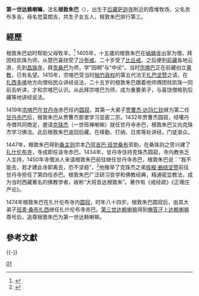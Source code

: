 {{Infobox Tulku
| name = 根敦朱巴
| image =
| width=220px
| caption =一世达赖
| tulku = 达赖喇嘛
| predecessor = 
| successor = 根敦嘉措
| order = 一
| title =
| birth date =1391年
| birth date2 =
| birth place = 后藏[[萨迦寺|萨迦寺]]附近的霞堆牧场
| enthrone date = 追认
| enthrone date2 = 
| enthrone place = 
| death date =1474年 
| death place = 西藏扎什伦布寺
| temple = [[扎什伦布寺|扎什伦布寺]]
| dharma name =根敦朱巴 
| meaning = 
| bo = དགེ་འདུན་གྲུབ་པ།
| wylie =dge 'dun grub pa
| thl =Gedün Drubpa
| zypy =Kendun Drup pa 
| birth name = 巴玛多杰
| bo2 = པད་མ་རྡོ་རྗེ།
| wylie2 = pad ma rdo rje
| thl2 = 
| zypy2 = 
| father = 貢布多吉
| mother = 覺莫朗吉
}}

'''第一世达赖喇嘛'''，法名'''根敦朱巴'''（{{bd|1391年||1474年||}}），出生于[[后藏|后藏]][[萨迦寺|萨迦寺]]附近的霞堆牧场，父名贡布多吉，母名觉莫朗吉，共生子女五人，根敦朱巴排行第三。

==經歷==
根敦朱巴幼时帮助父母牧羊。<ref>{{cite web|title=The First Dalai Lama, Gedun Drupa |publisher=The Office of His Holiness the Dalai Lama |date= |url=http://www.dalailama.com/page.51.htm#Gedun_Drupa |accessdate=2009-03-20 |deadurl=yes |archiveurl=https://web.archive.org/web/20090327212932/http://dalailama.com/page.51.htm |archivedate=2009-03-27 }} </ref> 1405年，十五歲的根敦朱巴在[[纳塘寺|纳塘寺]]出家为僧，拜团柱凯珠为师，从楚巴喜绕受了[[沙弥戒|沙弥戒]]。二十岁受了[[比丘戒|比丘戒]]。之后便到[[前藏|前藏]]各地云游，先到[[昌珠寺|昌珠寺]]，拜[[贡桑巴|贡桑巴]]为师，学“因明”与“中论”。当时[[宗喀巴|宗喀巴]]正在前藏创立[[格鲁派|黄教]]，已有名望。1415年，宗喀巴受当时[[帕竹政权|帕竹政权]]的第五代法王[[扎巴堅贊_(帕竹)|扎巴坚赞]]之请，在[[扎西多喀|扎西多喀]]地方向僧俗民众讲经说法，二十五岁的根敦朱巴跟着他师傅团柱凯珠一同前去听讲，才和宗喀巴认识。从此拜宗喀巴为师，成为重要弟子，与喜饶僧格到后藏等地讲经说法。

1419年[[宗喀巴|宗喀巴]]在[[甘丹寺|甘丹寺]]赤巴任内[[圆寂|圆寂]]，其第一大弟子[[賈曹傑|贾曹杰·达玛仁钦]]继为第二任[[甘丹赤巴|甘丹赤巴]]后，根敦朱巴从贾曹杰那里学习显密二宗。1432年贾曹杰圆寂，经噶丹寺僧共同商定，邀请[[克珠杰|克珠杰]]（一世班禅喇嘛）就任甘丹寺赤巴，根敦朱巴又向克珠杰学习佛法。此后根敦朱巴返回后藏，在绛勤、打纳、日库等处讲经，门徒渐众。

1447年，根敦朱巴得到[[桑主则|桑主则]]宗本[[乃穹吉巴·班觉桑布|乃穹吉巴·班觉桑布]]资助，在桑珠则之旁兴建了[[扎什伦布寺|扎什伦布寺]]，寺成即任该寺赤巴。1434年，甘丹寺住持克珠杰圆寂，寺内教务乏人主持，1450年寺僧派人来请根敦朱巴前往继任甘丹寺赤巴，根敦朱巴说：“我不能去，若才建此寺即离去，恐不坚稳”，<ref name=Enan>{{citation|title=《西藏民族政教史》|first=|last=法尊|publisher=中国藏学出版社 |year=|isbn=|page=}}</ref>他推举了克珠杰之弟[[拔梭·曲结坚赞|拔梭·曲结坚赞]]前往甘丹寺担任了第四任赤巴。根敦朱巴广泛研习哲学和佛教经典，精通密显教法，成为当时西藏著名的佛教学者，故称“大班哲达根敦朱”。著作有《戒经疏》《正理庄严论》。

1474年根敦朱巴在扎什伦布寺内[[圆寂|圆寂]]，时年八十四岁。根敦朱巴圆寂后，由其大弟子[[班青·桑布扎西|班青·桑布扎西]]继任扎什伦布寺赤巴。[[第三世达赖喇嘛|第三世达赖喇嘛]]得到[[俺答汗|俺答汗]]上[[达赖喇嘛|达赖喇嘛]]尊号后，追尊根敦朱巴为第一世达赖喇嘛。

==參考文獻==
<div class="references-small">
<references />
</div>

{{-}}
{{start box}}
{{s-hou|第一世达赖喇嘛<br>根敦朱巴||1391年||1474年}}
{{succession box|封号开始|[[根敦嘉措|根敦嘉措]]|[[达赖喇嘛|达赖喇嘛]]|1391年—1474年}}
{{end box}}
{{Dalai Lamas}}

{{Authority control}}
{{DEFAULTSORT:Dalai Lama}}
[[Category:达赖喇嘛|01]]